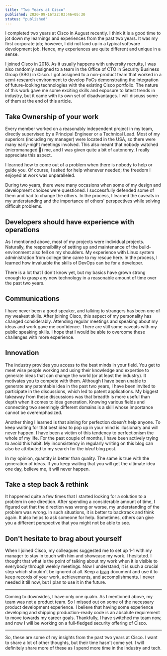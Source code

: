 ```yaml
---
title: "Two Years at Cisco"
published: 2020-09-16T22:03:46+05:30
status: "published"
---
```


I completed two years at Cisco in August recently. I think it is a good time to jot down my learnings and experiences from the past two years. It was my first corporate job; however, I did not land up in a typical software development job. Hence, my experiences are quite different and unique in a sense.

I joined Cisco in 2018. As it usually happens with university recruits, I was also randomly assigned to a team in the Office of CTO in Security Business Group (SBG) in Cisco. I got assigned to a non-product team that worked in a semi-research environment to develop PoCs demonstrating the integration of future-looking technologies with the existing Cisco portfolio. The nature of this work gave me some exciting skills and exposure to latest trends in industry, but it came with its own set of disadvantages. I will discuss some of them at the end of this article.

## Take Ownership of your work
Every member worked on a reasonably independent project in my team, directly supervised by a Principal Engineer or a Technical Lead. Most of my superiors (including my manager) were located in the USA, so there were many early-night meetings involved. This also meant that nobody watched (micromanaged 🙊) me, and I was given quite a bit of autonomy. I really appreciate this aspect.

I learned how to come out of a problem when there is nobody to help or guide you. Of course, I asked for help whenever needed; the freedom I enjoyed at work was unparalleled.

During two years, there were many occasions when some of my design and development choices were questioned. I successfully defended some of them and had to change the others. In the process, I learned the caveats in my understanding and the importance of others' perspectives while solving difficult problems.

## Developers should have experience with operations
As I mentioned above, most of my projects were individual projects. Naturally, the responsibility of setting up and maintenance of the build-environment also fell on my shoulders. My experience with Linux system administration from college time came to my rescue here. In the process, I learned how invaluable the skills of DevOps can be for a developer.

There is a lot that I don't know yet, but my basics have grown strong enough to grasp any new technology in a reasonable amount of time over the past two years.

## Communications
I have never been a good speaker, and talking to strangers has been one of my weakest skills. After joining Cisco, this aspect of my personality has changed considerably. Attending regular meetings and speaking about my ideas and work gave me confidence. There are still some caveats with my public speaking skills. I hope that I would be able to overcome these challenges with more experience.

## Innovation
The industry provides you access to the best minds in your field. You get to meet wise people working and using their knowledge and expertise to generate ideas that can change the world (or at least the industry). It motivates you to compete with them. Although I have been unable to generate any patentable idea in the past two years, I have been invited to participate in the discussions, which led to patent applications. My biggest takeaway from these discussions was that breadth is more useful than depth when it comes to idea generation. Knowing various fields and connecting two seemingly different domains is a skill whose importance cannot be overemphasized.

Another thing I learned is that aiming for perfection doesn't help anyone. To keep waiting for that best idea to pop up in your mind is illusionary and will never happen. I have been a victim of this tendency to perfectionism the whole of my life. For the past couple of months, I have been actively trying to avoid this habit. My inconsistency in regularly writing on this blog can also be attributed to my search for the *ideal* blog post.

In my opinion, quantity is better than quality. The same is true with the generation of ideas. If you keep waiting that you will get the ultimate idea one day, believe me, it will never happen.

## Take a step back & rethink
It happened quite a few times that I started looking for a solution to a problem in one direction. After spending a considerable amount of time, I figured out that the direction was wrong or worse, my understanding of the problem was wrong. In such situations, it is better to backtrack and think again. It also helps to ask someone for help. Sometimes, others can give you a different perspective that you might not be able to see.

## Don't hesitate to brag about yourself
When I joined Cisco, my colleagues suggested me to set up 1-1 with my manager to stay in touch with him and showcase my work. I hesitated. I thought that what is the point of talking about my work when it is visible to everybody through weekly meetings. Now I understand, it is such a crucial step which shouldn't be ignored at all. Keep a [brag](https://jvns.ca/blog/brag-documents/) document and use it to keep records of your work, achievements, and accomplishments. I never needed it till now, but I plan to use it in the future.

---
Coming to downsides, I have only one qualm. As I mentioned above, my team was not a product team. So I missed out on some of the necessary product development experience. I believe that having some experience developing and shipping production-ready code is an absolute requirement to move towards my career goals. Thankfully, I have switched my team now, and now I will be working on a full-fledged security offering of Cisco.

---
So, these are some of my insights from the past two years at Cisco. I want to share a lot of other thoughts, but their time hasn't come yet. I will definitely share more of these as I spend more time in the industry and tech.
